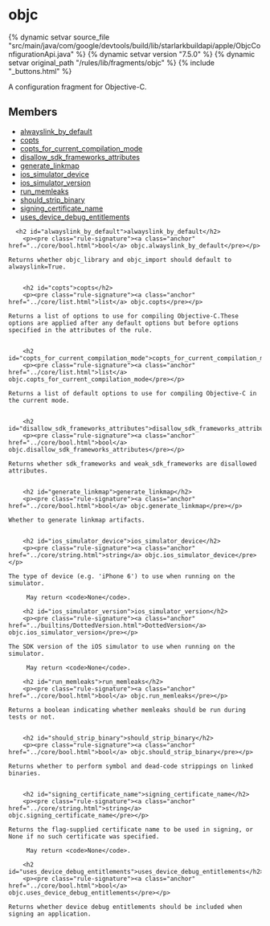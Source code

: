 <html devsite>
<head>
  <meta name="project_path" value="/_project.yaml">
  <meta name="book_path" value="/versions/7.5.0/_book.yaml">
</head>
<body>

<h1 class="page-title" id="modules.objc">objc</h1>

{% dynamic setvar source_file "src/main/java/com/google/devtools/build/lib/starlarkbuildapi/apple/ObjcConfigurationApi.java" %}
{% dynamic setvar version "7.5.0" %}
{% dynamic setvar original_path "/rules/lib/fragments/objc" %}
{% include "_buttons.html" %}
<!-- {% raw %} -->

A configuration fragment for Objective-C.

<h2>Members</h2>
<ul>
    <li>
    <a href="#alwayslink_by_default">alwayslink_by_default</a>
  </li>
      <li>
    <a href="#copts">copts</a>
  </li>
      <li>
    <a href="#copts_for_current_compilation_mode">copts_for_current_compilation_mode</a>
  </li>
      <li>
    <a href="#disallow_sdk_frameworks_attributes">disallow_sdk_frameworks_attributes</a>
  </li>
      <li>
    <a href="#generate_linkmap">generate_linkmap</a>
  </li>
      <li>
    <a href="#ios_simulator_device">ios_simulator_device</a>
  </li>
      <li>
    <a href="#ios_simulator_version">ios_simulator_version</a>
  </li>
      <li>
    <a href="#run_memleaks">run_memleaks</a>
  </li>
      <li>
    <a href="#should_strip_binary">should_strip_binary</a>
  </li>
      <li>
    <a href="#signing_certificate_name">signing_certificate_name</a>
  </li>
      <li>
    <a href="#uses_device_debug_entitlements">uses_device_debug_entitlements</a>
  </li>
  </ul>

      <h2 id="alwayslink_by_default">alwayslink_by_default</h2>
        <p><pre class="rule-signature"><a class="anchor" href="../core/bool.html">bool</a> objc.alwayslink_by_default</pre></p>

    Returns whether objc_library and objc_import should default to alwayslink=True.


        <h2 id="copts">copts</h2>
        <p><pre class="rule-signature"><a class="anchor" href="../core/list.html">list</a> objc.copts</pre></p>

    Returns a list of options to use for compiling Objective-C.These options are applied after any default options but before options specified in the attributes of the rule.


        <h2 id="copts_for_current_compilation_mode">copts_for_current_compilation_mode</h2>
        <p><pre class="rule-signature"><a class="anchor" href="../core/list.html">list</a> objc.copts_for_current_compilation_mode</pre></p>

    Returns a list of default options to use for compiling Objective-C in the current mode.


        <h2 id="disallow_sdk_frameworks_attributes">disallow_sdk_frameworks_attributes</h2>
        <p><pre class="rule-signature"><a class="anchor" href="../core/bool.html">bool</a> objc.disallow_sdk_frameworks_attributes</pre></p>

    Returns whether sdk_frameworks and weak_sdk_frameworks are disallowed attributes.


        <h2 id="generate_linkmap">generate_linkmap</h2>
        <p><pre class="rule-signature"><a class="anchor" href="../core/bool.html">bool</a> objc.generate_linkmap</pre></p>

    Whether to generate linkmap artifacts.


        <h2 id="ios_simulator_device">ios_simulator_device</h2>
        <p><pre class="rule-signature"><a class="anchor" href="../core/string.html">string</a> objc.ios_simulator_device</pre></p>

    The type of device (e.g. 'iPhone 6') to use when running on the simulator.

         May return <code>None</code>.

        <h2 id="ios_simulator_version">ios_simulator_version</h2>
        <p><pre class="rule-signature"><a class="anchor" href="../builtins/DottedVersion.html">DottedVersion</a> objc.ios_simulator_version</pre></p>

    The SDK version of the iOS simulator to use when running on the simulator.

         May return <code>None</code>.

        <h2 id="run_memleaks">run_memleaks</h2>
        <p><pre class="rule-signature"><a class="anchor" href="../core/bool.html">bool</a> objc.run_memleaks</pre></p>

    Returns a boolean indicating whether memleaks should be run during tests or not.


        <h2 id="should_strip_binary">should_strip_binary</h2>
        <p><pre class="rule-signature"><a class="anchor" href="../core/bool.html">bool</a> objc.should_strip_binary</pre></p>

    Returns whether to perform symbol and dead-code strippings on linked binaries.


        <h2 id="signing_certificate_name">signing_certificate_name</h2>
        <p><pre class="rule-signature"><a class="anchor" href="../core/string.html">string</a> objc.signing_certificate_name</pre></p>

    Returns the flag-supplied certificate name to be used in signing, or None if no such certificate was specified.

         May return <code>None</code>.

        <h2 id="uses_device_debug_entitlements">uses_device_debug_entitlements</h2>
        <p><pre class="rule-signature"><a class="anchor" href="../core/bool.html">bool</a> objc.uses_device_debug_entitlements</pre></p>

    Returns whether device debug entitlements should be included when signing an application.



</body>
</html>

<!-- {% endraw %} -->
